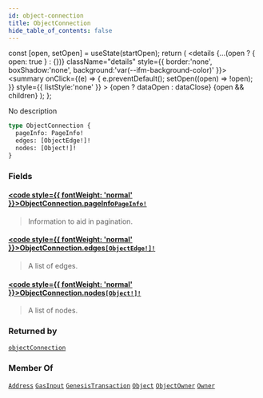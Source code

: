 ```yaml
---
id: object-connection
title: ObjectConnection
hide_table_of_contents: false
---
```









  const [open, setOpen] = useState(startOpen);
  return (
    <details {...(open ? { open: true } : {})} className="details" style={{ border:'none', boxShadow:'none', background:'var(--ifm-background-color)' }}>
      <summary
        onClick={(e) => {
          e.preventDefault();
          setOpen((open) => !open);
        }}
        style={{ listStyle:'none' }}
      >
      {open ? dataOpen : dataClose}
      </summary>
      {open && children}
    </details>
  );
};








No description


```graphql
type ObjectConnection {
  pageInfo: PageInfo!
  edges: [ObjectEdge!]!
  nodes: [Object!]!
}
```




### Fields

#### [<code style={{ fontWeight: 'normal' }}>ObjectConnection.<b>pageInfo</b></code>](#)<Bullet />[`PageInfo!`](/references/sui-api/graphql/reference/objects/page-info) <Badge class="badge badge--secondary" text="non-null"/> <Badge class="badge badge--secondary" text="object"/> 
> 
> 
> Information to aid in pagination.
> 

#### [<code style={{ fontWeight: 'normal' }}>ObjectConnection.<b>edges</b></code>](#)<Bullet />[`[ObjectEdge!]!`](/references/sui-api/graphql/reference/objects/object-edge) <Badge class="badge badge--secondary" text="non-null"/> <Badge class="badge badge--secondary" text="object"/> 
> 
> 
> A list of edges.
> 

#### [<code style={{ fontWeight: 'normal' }}>ObjectConnection.<b>nodes</b></code>](#)<Bullet />[`[Object!]!`](/references/sui-api/graphql/reference/objects/object) <Badge class="badge badge--secondary" text="non-null"/> <Badge class="badge badge--secondary" text="object"/> 
> 
> 
> A list of nodes.
> 



### Returned by

[`objectConnection`](/references/sui-api/graphql/reference/queries/object-connection)  <Badge class="badge badge--secondary" text="query"/>

### Member Of

[`Address`](/references/sui-api/graphql/reference/objects/address)  <Badge class="badge badge--secondary" text="object"/><Bullet />[`GasInput`](/references/sui-api/graphql/reference/objects/gas-input)  <Badge class="badge badge--secondary" text="object"/><Bullet />[`GenesisTransaction`](/references/sui-api/graphql/reference/objects/genesis-transaction)  <Badge class="badge badge--secondary" text="object"/><Bullet />[`Object`](/references/sui-api/graphql/reference/objects/object)  <Badge class="badge badge--secondary" text="object"/><Bullet />[`ObjectOwner`](/references/sui-api/graphql/reference/interfaces/object-owner)  <Badge class="badge badge--secondary" text="interface"/><Bullet />[`Owner`](/references/sui-api/graphql/reference/objects/owner)  <Badge class="badge badge--secondary" text="object"/>

